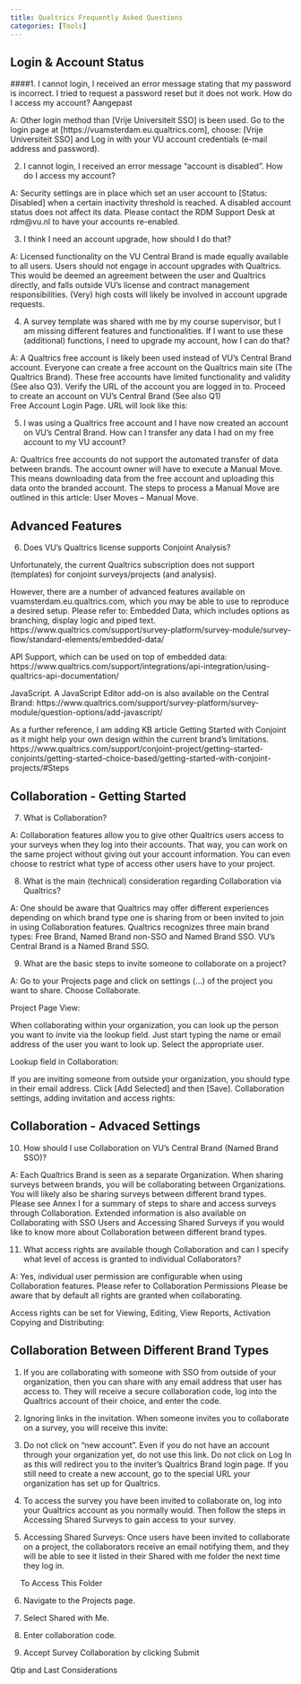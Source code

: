 ```yaml
---
title: Qualtrics Frequently Asked Questions
categories: [Tools]
---
```


## Login & Account Status

####1.	I cannot login, I received an error message stating that my password is incorrect. I tried to request a password reset but it does not work. How do I access my account? Aangepast

A: Other login method than [Vrije Universiteit SSO] is been used. Go to the login page at  [https://vuamsterdam.eu.qualtrics.com], choose: [Vrije Universiteit SSO] and  Log in with your VU account credentials (e-mail address and password).

2.	I cannot login, I received an error message “account is disabled”. How do I access my account? 

A: Security  settings are in place which set an user account to [Status: Disabled] when a certain inactivity threshold is reached. A disabled account status does not affect its data. Please contact the RDM Support Desk at rdm@vu.nl to have your accounts re-enabled.

3.	I think I need an account upgrade, how should I do that?

A: Licensed functionality on the VU Central Brand is made equally available to all users. Users should not engage in account upgrades with Qualtrics. This would be deemed an agreement between the user and Qualtrics directly, and falls outside VU’s license and contract management responsibilities. (Very) high costs will likely be involved in account upgrade requests.

4.	A survey template was shared with me by my course supervisor, but I am missing different features and functionalities. If I want to use these (additional) functions, I need to upgrade my account, how I can do that?

A: A Qualtrics free account is likely been used instead of VU’s Central Brand account. Everyone can create a free account on the Qualtrics main site (The Qualtrics Brand). These free accounts have limited functionality and validity (See also Q3). Verify the URL of the account you are logged in to. Proceed to create an account on VU’s Central Brand (See also Q1)    
Free Account Login Page. URL will look like this: 
 

5.	I was using a Qualtrics free account and I have now created an account on VU’s Central Brand. How can I transfer any data I had on my free account to my VU account?

A: Qualtrics free accounts do not support the automated transfer of data between brands. The account owner will have to execute a Manual Move. This means downloading data from the free account and uploading this data onto the branded account. The steps to process a Manual Move are outlined in this article: User Moves – Manual Move.   

## Advanced Features

6.	Does VU’s Qualtrics license supports Conjoint Analysis?

Unfortunately, the current Qualtrics subscription does not support (templates) for conjoint surveys/projects (and analysis).

However, there are a number of advanced features available on vuamsterdam.eu.qualtrics.com, which you may be able to use to reproduce a desired setup. Please refer to:
Embedded Data, which includes options as branching, display logic and piped text.
https://www.qualtrics.com/support/survey-platform/survey-module/survey-flow/standard-elements/embedded-data/  

API Support, which can be used on top of embedded data:
https://www.qualtrics.com/support/integrations/api-integration/using-qualtrics-api-documentation/

JavaScript. A JavaScript Editor add-on is also available on the Central Brand:
https://www.qualtrics.com/support/survey-platform/survey-module/question-options/add-javascript/
 
As a further reference, I am adding KB article Getting Started with Conjoint as it might help your own design within the current brand's limitations.    
https://www.qualtrics.com/support/conjoint-project/getting-started-conjoints/getting-started-choice-based/getting-started-with-conjoint-projects/#Steps


## Collaboration - Getting Started

7.	What is Collaboration?

A: Collaboration features allow you to give other Qualtrics users access to your surveys when they log into their accounts. That way, you can work on the same project without giving out your account information. You can even choose to restrict what type of access other users have to your project. 

8.	What is the main (technical) consideration regarding Collaboration via Qualtrics?

A: One should be aware that Qualtrics may offer different experiences depending on which brand type one is sharing from or been invited to join in using Collaboration features. Qualtrics recognizes three main brand types: Free Brand, Named Brand non-SSO and Named Brand SSO. VU’s Central Brand is a Named Brand SSO. 

9.	What are the basic steps to invite someone to collaborate on a project?

A: Go to your Projects page and click on settings (…) of the project you want to share. Choose Collaborate. 

Project Page View:

    

When collaborating within your organization, you can look up the person you want to invite via the lookup field. Just start typing the name or email address of the user you want to look up. Select the appropriate user.   

Lookup field in Collaboration:
 

If you are inviting someone from outside your organization, you should type in their email address. Click [Add Selected] and then [Save]. 
Collaboration settings, adding invitation and access rights: 


## Collaboration - Advaced Settings

10.	How should I use Collaboration on VU’s Central Brand (Named Brand SSO)?

A: Each Qualtrics Brand is seen as a separate Organization. When sharing surveys between brands, you will be collaborating between Organizations. You will likely also be sharing surveys between different brand types. 
Please see Annex I for a summary of steps to share and access surveys through Collaboration.
Extended information is also available on Collaborating with SSO Users and Accessing Shared Surveys if you would like to know more about Collaboration between different brand types. 

11.	What access rights are available though Collaboration and can I specify what level of access is granted to individual Collaborators?

A: Yes, individual user permission are configurable when using Collaboration features. Please refer to Collaboration Permissions Please be aware that by default all rights are granted when collaborating.       

Access rights can be set for Viewing, Editing, View Reports, Activation Copying and Distributing: 
  

## Collaboration Between Different Brand Types

1.	If you are collaborating with someone with SSO from outside of your organization, then you can share with any email address that user has access to. They will receive a secure collaboration code, log into the Qualtrics account of their choice, and enter the code.

2.	Ignoring links in the invitation.
When someone invites you to collaborate on a survey, you will receive this invite:
 


3.	Do not click on “new account”. Even if you do not have an account through your organization yet, do not use this link. Do not click on Log In as this will redirect you to the inviter’s Qualtrics Brand login page. If you still need to create a new account, go to the special URL your organization has set up for Qualtrics.

4.	To access the survey you have been invited to collaborate on, log into your Qualtrics account as you normally would. Then follow the steps in Accessing Shared Surveys to gain access to your survey.

5.	Accessing Shared Surveys:
Once users have been invited to collaborate on a project, the collaborators receive an email notifying them, and they will be able to see it listed in their Shared with me folder the next time they log in.

 
To Access This Folder

6.	Navigate to the Projects page.
 

7.	Select Shared with Me.
 

8.	Enter collaboration code.
 


9.	Accept Survey Collaboration by clicking Submit
 


Qtip and Last Considerations
 
 
